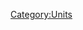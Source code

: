 {{Unit
| name = Patricius
| image = N/A
| type = {{TypeLink|type=Arcane}}, {{TypeLink|type=Champion}}
| hp = 700
| dps = 38
| trait = Provides 3 mana with each attack.
| produced_by = [[Crystal Castle]]
}}

[[Category:Units]]